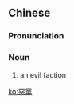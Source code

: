 {{also|恶党}}
==Chinese==
{{zh-forms|s=恶党}}

===Pronunciation===
{{zh-pron
|m=èdǎng
|cat=n
}}

===Noun===
{{zh-noun}}

# {{lb|zh|literary}} an evil faction

[[ko:惡黨]]
